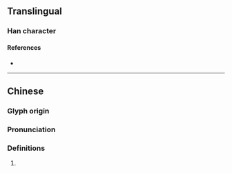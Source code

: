 {{character info/new}}
==Translingual==

===Han character===
{{Han char|rn=96|rad=玉|as=05|sn=9|four=17110|canj=MGBM|ids=⿰𤣩且}}

====References====
* {{Han ref|kx=0729.200|dkj=20914|dj=1141.100|hdz=21106.060|uh=73C7|ud=29639|bh=CFD1|bd=53201}}

----

==Chinese==
{{zh-forms}}

===Glyph origin===
{{Han etym}}

===Pronunciation===
{{zh-pron
|m=zǔ
|c=zou2,zeoi2
|mc=y
|oc=y
|cat=
}}

===Definitions===
{{zh-hanzi}}

# {{rfdef|zh}}